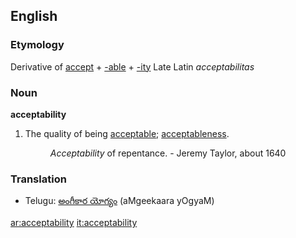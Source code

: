 ==English==

===Etymology===
Derivative of [[accept]] + [[-able]] + [[-ity]]
Late Latin ''acceptabilitas''

===Noun===
'''acceptability'''

# The quality of being [[acceptable]]; [[acceptableness]].
#:''Acceptability'' of repentance. -  Jeremy Taylor, about 1640

===Translation===
*Telugu: [[అంగీకార యోగ్యం]] (aMgeekaara yOgyaM)

[[ar:acceptability]]
[[it:acceptability]]